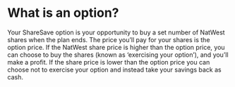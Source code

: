 # What is an option?

Your ShareSave option is your opportunity to buy a set number of NatWest shares when the plan ends. The price you’ll pay for your shares is the option price.
If the NatWest share price is higher than the option price, you can choose to buy the shares (known as ‘exercising your option’), and you’ll make a profit.
If the share price is lower than the option price you can choose not to exercise your option and instead take your savings back as cash.